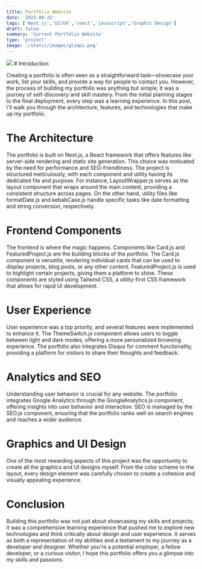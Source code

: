 ```yaml
---
title: Portfolio Website
date: '2023-09-25'
tags: ['Next.js','UI/UX','react','javascript','Graphic Design']
draft: false
summary: 'Current Portfolio Website'
type: 'project'
image: '/static/images/glimpz.png'
---
```


<img src="/static/images/portfolio-website.png" className="w-full " />
# Introduction

Creating a portfolio is often seen as a straightforward task—showcase your work, list your skills, and provide a way for people to contact you. 
However, the process of building my portfolio was anything but simple; it was a journey of self-discovery and skill mastery. From the initial 
planning stages to the final deployment, every step was a learning experience. In this post, I'll walk you through the architecture, features, 
and technologies that make up my portfolio.

# The Architecture

The portfolio is built on Next.js, a React framework that offers features like server-side rendering and static site generation. This choice was 
motivated by the need for performance and SEO-friendliness. The project is structured meticulously, with each component and utility having its 
dedicated file and purpose. For instance, LayoutWrapper.js serves as the layout component that wraps around the main content, providing a consistent 
structure across pages. On the other hand, utility files like formatDate.js and kebabCase.js handle specific tasks like date formatting and string 
conversion, respectively.

# Frontend Components

The frontend is where the magic happens. Components like Card.js and FeaturedProject.js are the building blocks of the portfolio. The Card.js 
component is versatile, rendering individual cards that can be used to display projects, blog posts, or any other content. FeaturedProject.js is 
used to highlight certain projects, giving them a platform to shine. These components are styled using Tailwind CSS, a utility-first CSS framework 
that allows for rapid UI development.

# User Experience
User experience was a top priority, and several features were implemented to enhance it. The ThemeSwitch.js component allows users to toggle between 
light and dark modes, offering a more personalized browsing experience. The portfolio also integrates Disqus for comment functionality, providing a 
platform for visitors to share their thoughts and feedback.

# Analytics and SEO

Understanding user behavior is crucial for any website. The portfolio integrates Google Analytics through the GoogleAnalytics.js component, offering 
insights into user behavior and interaction. SEO is managed by the SEO.js component, ensuring that the portfolio ranks well on search engines and reaches 
a wider audience.

# Graphics and UI Design

One of the most rewarding aspects of this project was the opportunity to create all the graphics and UI designs myself. From the color scheme to the layout, 
every design element was carefully chosen to create a cohesive and visually appealing experience.

# Conclusion

Building this portfolio was not just about showcasing my skills and projects; it was a comprehensive learning experience that pushed me to explore new technologies 
and think critically about design and user experience. It serves as both a representation of my abilities and a testament to my journey as a developer and designer. 
Whether you're a potential employer, a fellow developer, or a curious visitor, I hope this portfolio offers you a glimpse into my skills and passions.